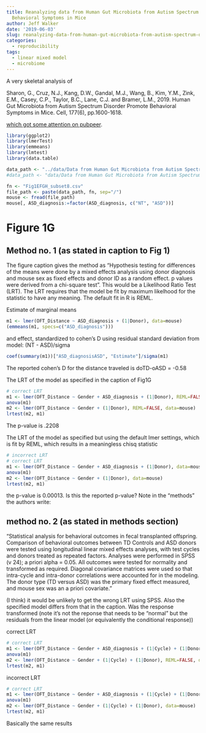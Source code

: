 ```yaml
---
title: Reanalyzing data from Human Gut Microbiota from Autism Spectrum Disorder Promote
  Behavioral Symptoms in Mice
author: Jeff Walker
date: '2019-06-03'
slug: reanalyzing-data-from-human-gut-microbiota-from-autism-spectrum-disorder-promote-behavioral-symptoms-in-mice
categories:
  - reproducibility
tags:
  - linear mixed model
  - microbiome
---
```


A very skeletal analysis of

Sharon, G., Cruz, N.J., Kang, D.W., Gandal, M.J., Wang, B., Kim, Y.M., Zink, E.M., Casey, C.P., Taylor, B.C., Lane, C.J. and Bramer, L.M., 2019. Human Gut Microbiota from Autism Spectrum Disorder Promote Behavioral Symptoms in Mice. Cell, 177(6), pp.1600-1618.

[which got some attention on pubpeer](https://pubpeer.com/publications/B521D325772244D8F656F1ED193ACA#).

```r
library(ggplot2)
library(lmerTest)
library(emmeans)
library(lmtest)
library(data.table)
```

```r
data_path <- "../data/Data from Human Gut Microbiota from Autism Spectrum Disorder Promote Behavioral Symptoms in Mice/Fig1"
#data_path <- "data/Data from Human Gut Microbiota from Autism Spectrum Disorder Promote Behavioral Symptoms in Mice/Fig1"
```

```r
fn <- "Fig1EFGH_subset8.csv"
file_path <- paste(data_path, fn, sep="/")
mouse <- fread(file_path)
mouse[, ASD_diagnosis:=factor(ASD_diagnosis, c("NT", "ASD"))]
```

# Figure 1G
## Method no. 1 (as stated in caption to Fig 1)
The figure caption gives the method as "Hypothesis testing for differences of the means were done by a mixed effects analysis using donor diagnosis and mouse sex as fixed effects and donor ID as a random effect. p values were derived from a chi-square test". This would be a Likelihood Ratio Test (LRT). The LRT requires that the model be fit by maximum likelhood for the statistic to have any meaning. The default fit in R is REML.

Estimate of marginal means

```r
m1 <- lmer(OFT_Distance ~ ASD_diagnosis + (1|Donor), data=mouse)
(emmeans(m1, specs=c("ASD_diagnosis")))
```

and effect, standardized to cohen's D using residual standard deviation from model: (NT - ASD)/sigma 

```r
coef(summary(m1))["ASD_diagnosisASD", "Estimate"]/sigma(m1)
```

The reported cohen's D for the distance traveled is doTD-oASD = -0.58

The LRT of the model as specified in the caption of Fig1G
```r

# correct LRT
m1 <- lmer(OFT_Distance ~ Gender + ASD_diagnosis + (1|Donor), REML=FALSE, data=mouse)
anova(m1)
m2 <- lmer(OFT_Distance ~ Gender + (1|Donor), REML=FALSE, data=mouse)
lrtest(m2, m1)


```

The p-value is .2208

The LRT of the model as specified but using the default lmer settings, which is fit by REML, which results in a meaningless chisq statistic

```r

# incorrect LRT
# correct LRT
m1 <- lmer(OFT_Distance ~ Gender + ASD_diagnosis + (1|Donor), data=mouse)
anova(m1)
m2 <- lmer(OFT_Distance ~ Gender + (1|Donor), data=mouse)
lrtest(m2, m1)
```

the p-value is 0.00013. Is this the reported p-value? Note in the "methods" the authors write:

## method no. 2 (as stated in methods section)

"Statistical analysis for behavioral outcomes in fecal transplanted offspring. Comparison of behavioral outcomes between TD Controls and ASD donors were tested using longitudinal linear mixed effects analyses, with test cycles and donors treated as repeated factors. Analyses were performed in SPSS (v 24); a priori alpha = 0.05. All outcomes were tested for normality and transformed as required. Diagonal covariance matrices were used so that intra-cycle and intra-donor correlations were accounted for in the modeling. The donor type (TD versus ASD) was the primary fixed effect measured, and mouse sex was an a priori covariate."

(I think) it would be unlikely to get the wrong LRT using SPSS. Also the specified model differs from that in the caption. Was the response transformed (note it's not the reponse that needs to be "normal" but the residuals from the linear model (or equivalently the conditional response))

correct LRT
```r
# correct LRT
m1 <- lmer(OFT_Distance ~ Gender + ASD_diagnosis + (1|Cycle) + (1|Donor), REML=FALSE, data=mouse)
anova(m1)
m2 <- lmer(OFT_Distance ~ Gender + (1|Cycle) + (1|Donor), REML=FALSE, data=mouse)
lrtest(m2, m1)
```

incorrect LRT

```r
# correct LRT
m1 <- lmer(OFT_Distance ~ Gender + ASD_diagnosis + (1|Cycle) + (1|Donor), data=mouse)
anova(m1)
m2 <- lmer(OFT_Distance ~ Gender + (1|Cycle) + (1|Donor), data=mouse)
lrtest(m2, m1)
```

Basically the same results

